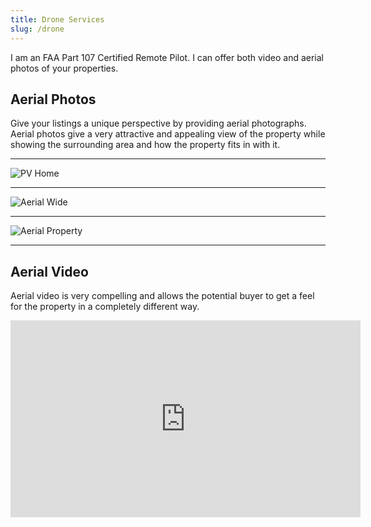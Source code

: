 ```yaml
---
title: Drone Services
slug: /drone
---
```

I am an FAA Part 107 Certified Remote Pilot. I can offer both video and aerial photos of your properties.

## Aerial Photos
Give your listings a unique perspective by providing aerial photographs. Aerial photos give a very attractive and appealing view of the property while showing the surrounding area and how the property fits in with it.
- - -
![PV Home](../assets/aerial/DJI_0009.JPG "PV Home") 
- - -
![Aerial Wide](../assets/aerial/DJI_0013.jpg "Aerial Wide Home Shot")
- - -
![Aerial Property](../assets/aerial/DJI_0012.jpg "Aerial Property Shot")
- - -
## Aerial Video
Aerial video is very compelling and allows the potential buyer to get a feel for the property in a completely different way.


<iframe width="560" height="315" src="https://www.youtube.com/embed/0mM7WsJ67Bs" title="YouTube video player" frameborder="0" allow="accelerometer; autoplay; clipboard-write; encrypted-media; gyroscope; picture-in-picture" allowfullscreen></iframe>
